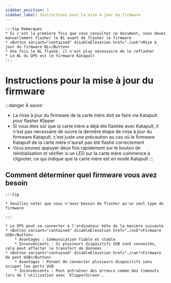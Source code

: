 ```yaml
---
sidebar_position: 1
sidebar_label: Instructions pour la mise à jour du firmware
---
```







    :::tip Remarques
    * Si c'est la première fois que vous consultez ce document, vous devez manuellement flasher le BL avant de flasher le firmware 
    * <Button variant="contained" disableElevation href="./usb">Mise à jour du firmware BL</Button>
    * Une fois le BL flashé, il n'est plus nécessaire de le reflasher
    * Le BL du DP5 est le firmware Katapult
    :::


# Instructions pour la mise à jour du firmware

:::danger À savoir
* La mise à jour du firmware de la carte mère doit se faire via Katapult pour flasher Klipper
* Si vous êtes sûr que la carte mère a déjà été flashée avec Katapult, il n'est pas nécessaire de suivre la dernière étape de mise à jour du firmware Katapult, c'est juste une précaution au cas où le firmware Katapult de la carte mère n'aurait pas été flashé correctement
* Vous pouvez appuyer deux fois rapidement sur le bouton de réinitialisation et vérifier si un LED sur la carte mère commence à clignoter, ce qui indique que la carte mère est en mode Katapult
:::

## Comment déterminer quel firmware vous avez besoin

    :::tip

    * Veuillez noter que vous n'avez besoin de flasher qu'un seul type de firmware

    :::
    
    * Le DP5 peut se connecter à l'ordinateur hôte de la manière suivante
    * <Button variant="contained" disableElevation href="./usb">Firmware USB</Button>
        * Avantages : Communication fiable et stable
        * Inconvénients : Si plusieurs dispositifs USB sont connectés, cela peut affecter le transfert de données
    * <Button variant="contained" disableElevation href="./can">Firmware de pont USB</Button>
        * Avantages : Permet de connecter plusieurs dispositifs sans occuper les ports USB
        * Inconvénients : Peut entraîner des erreurs comme des timeouts lors de l'utilisation avec `KlipperScreen`.

